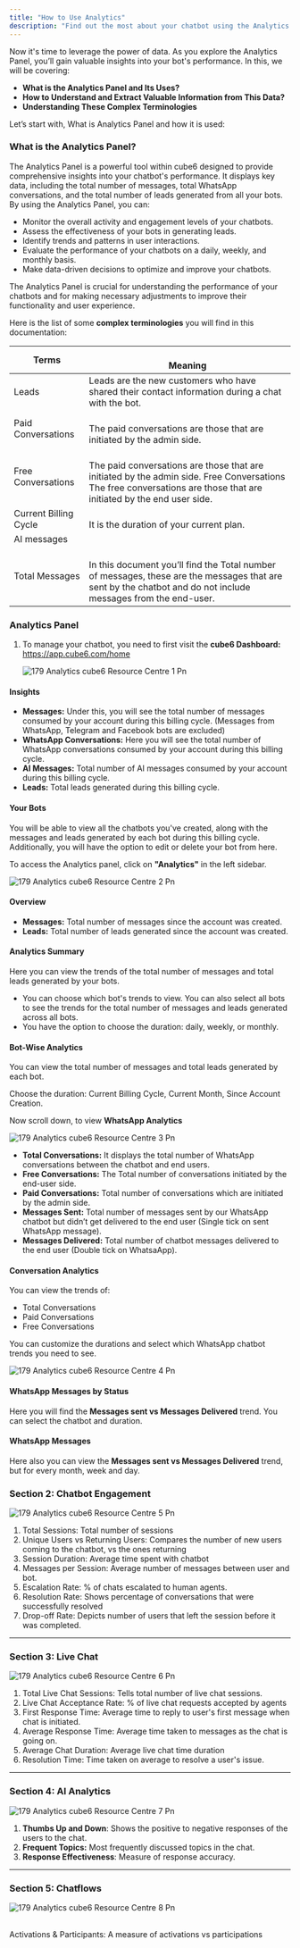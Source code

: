 ```yaml
---
title: "How to Use Analytics"
description: "Find out the most about your chatbot using the Analytics tab."
---
```


Now it's time to leverage the power of data. As you explore the Analytics Panel, you’ll gain valuable insights into your bot's performance. In this, we will be covering:

- **What is the Analytics Panel and Its Uses?**
- **How to Understand and Extract Valuable Information from This Data?**
- **Understanding These Complex Terminologies**

Let’s start with, What is Analytics Panel and how it is used:

### **What is the Analytics Panel?**

The Analytics Panel is a powerful tool within cube6 designed to provide comprehensive insights into your chatbot's performance. It displays key data, including the total number of messages, total WhatsApp conversations, and the total number of leads generated from all your bots. By using the Analytics Panel, you can:

- Monitor the overall activity and engagement levels of your chatbots.
- Assess the effectiveness of your bots in generating leads.
- Identify trends and patterns in user interactions.
- Evaluate the performance of your chatbots on a daily, weekly, and monthly basis.
- Make data-driven decisions to optimize and improve your chatbots.

The Analytics Panel is crucial for understanding the performance of your chatbots and for making necessary adjustments to improve their functionality and user experience.

Here is the list of some **complex terminologies** you will find in this documentation:

| **Terms**             | <br />**Meaning**                                                                                                                                                           |
| --------------------- | --------------------------------------------------------------------------------------------------------------------------------------------------------------------------- |
| Leads                 | Leads are the new customers who have shared their contact information during a chat with the bot.                                                                           |
| Paid Conversations    | <br />The paid conversations are those that are initiated by the admin side.                                                                                                |
| Free Conversations    | <br />The paid conversations are those that are initiated by the admin side.  Free Conversations  The free conversations are those that are initiated by the end user side. |
| Current Billing Cycle | <br />It is the duration of your current plan.                                                                                                                              |
| AI messages           |                                                                                                                                                                             |
| Total Messages        | <br />In this document you’ll find the Total number of messages, these are the messages that are sent by the chatbot and do not include messages from the end-user.         |

### **Analytics Panel**

1. To manage your chatbot, you need to first visit the **cube6 Dashboard:** https://app.cube6.com/home

   ![179 Analytics cube6 Resource Centre 1 Pn](/images/how-cube6-works/analytics/179.analytics__cube6_resource_centre-1.png)

#### **Insights**

- **Messages:** Under this, you will see the total number of messages consumed by your account during this billing cycle. (Messages from WhatsApp, Telegram and Facebook bots are excluded)
- **WhatsApp Conversations:** Here you will see the total number of WhatsApp conversations consumed by your account during this billing cycle.
- **AI Messages:** Total number of AI messages consumed by your account during this billing cycle.
- **Leads:** Total leads generated during this billing cycle.

#### **Your Bots**

You will be able to view all the chatbots you've created, along with the messages and leads generated by each bot during this billing cycle. Additionally, you will have the option to edit or delete your bot from here.

To access the Analytics panel, click on **"Analytics"** in the left sidebar.

![179 Analytics cube6 Resource Centre 2 Pn](/images/how-cube6-works/analytics/179.analytics__cube6_resource_centre-2.png)

#### **Overview**

- **Messages:** Total number of messages since the account was created.
- **Leads:** Total number of leads generated since the account was created.

#### **Analytics Summary**

Here you can view the trends of the total number of messages and total leads generated by your bots.

- You can choose which bot's trends to view. You can also select all bots to see the trends for the total number of messages and leads generated across all bots.
- You have the option to choose the duration: daily, weekly, or monthly.

#### **Bot-Wise Analytics**

You can view the total number of messages and total leads generated by each bot.

Choose the duration: Current Billing Cycle, Current Month, Since Account Creation.

Now scroll down, to view **WhatsApp Analytics**

![179 Analytics cube6 Resource Centre 3 Pn](/images/how-cube6-works/analytics/179.analytics__cube6_resource_centre-3.png)

- **Total Conversations:** It displays the total number of WhatsApp conversations between the chatbot and end users.
- **Free Conversations:** The Total number of conversations initiated by the end-user side.
- **Paid Conversations:** Total number of conversations which are initiated by the admin side.
- **Messages Sent:** Total number of messages sent by our WhatsApp chatbot but didn’t get delivered to the end user (Single tick on sent WhatsApp message).
- **Messages Delivered:** Total number of chatbot messages delivered to the end user (Double tick on WhatsaApp).

#### **Conversation Analytics**

You can view the trends of:

- Total Conversations
- Paid Conversations
- Free Conversations

You can customize the durations and select which WhatsApp chatbot trends you need to see.

![179 Analytics cube6 Resource Centre 4 Pn](/images/how-cube6-works/analytics/179.analytics__cube6_resource_centre-4.png)

#### **WhatsApp Messages by Status**

Here you will find the **Messages sent vs Messages Delivered** trend. You can select the chatbot and duration.

#### **WhatsApp Messages**

Here also you can view the **Messages sent vs Messages Delivered** trend, but for every month, week and day.

### **Section 2: Chatbot Engagement**

![179 Analytics cube6 Resource Centre 5 Pn](/images/how-cube6-works/analytics/179.analytics__cube6_resource_centre-5.png)

1. Total Sessions: Total number of sessions
2. Unique Users vs Returning Users: Compares the number of new users coming to the chatbot, vs the ones returning
3. Session Duration: Average time spent with chatbot
4. Messages per Session: Average number of messages between user and bot.
5. Escalation Rate: % of chats escalated to human agents.
6. Resolution Rate: Shows percentage of conversations that were successfully resolved
7. Drop-off Rate: Depicts number of users that left the session before it was completed.

---

### **Section 3: Live Chat**

![179 Analytics cube6 Resource Centre 6 Pn](/images/how-cube6-works/analytics/179.analytics__cube6_resource_centre-6.png)

1. Total Live Chat Sessions: Tells total number of live chat sessions.
2. Live Chat Acceptance Rate: % of live chat requests accepted by agents
3. First Response Time: Average time to reply to user's first message when chat is initiated.
4. Average Response Time: Average time taken to messages as the chat is going on.
5. Average Chat Duration: Average live chat time duration
6. Resolution Time: Time taken on average to resolve a user's issue.

---

### **Section 4: AI Analytics**

![179 Analytics cube6 Resource Centre 7 Pn](/images/how-cube6-works/analytics/179.analytics__cube6_resource_centre-7.png)

1. **Thumbs Up and Down**: Shows the positive to negative responses of the users to the chat.
2. **Frequent Topics:** Most frequently discussed topics in the chat.
3. **Response Effectiveness**: Measure of response accuracy.

---

### **Section 5: Chatflows**

![179 Analytics cube6 Resource Centre 8 Pn](/images/how-cube6-works/analytics/179.analytics__cube6_resource_centre-8.png)

\
Activations & Participants: A measure of activations vs participations